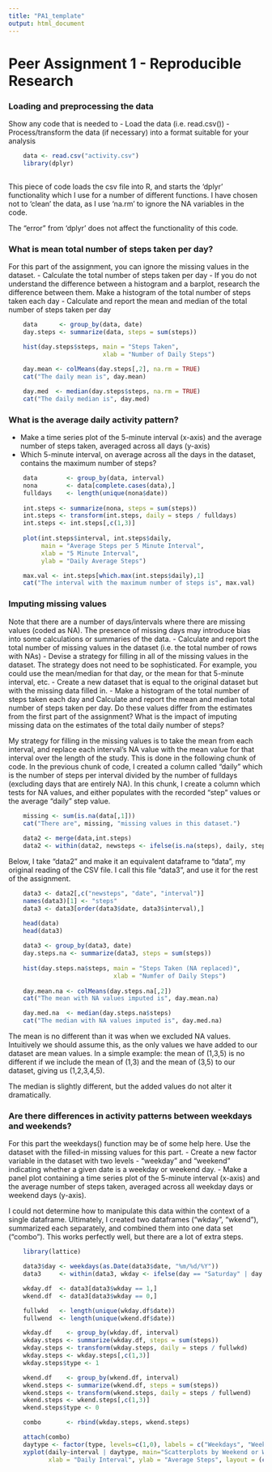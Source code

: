 ```yaml
---
title: "PA1_template"
output: html_document
---
```


# Peer Assignment 1 - Reproducible Research

### Loading and preprocessing the data

Show any code that is needed to
- Load the data (i.e. read.csv())
- Process/transform the data (if necessary) into a format suitable for your analysis

``` r
    
    data <- read.csv("activity.csv")
    library(dplyr)
    
```

This piece of code loads the csv file into R, and starts the 'dplyr' functionality which I use for a number of different functions.  I have chosen not to 'clean' the data, as I use 'na.rm' to ignore the NA variables in the code.

The "error" from 'dplyr' does not affect the functionality of this code.

### What is mean total number of steps taken per day?

For this part of the assignment, you can ignore the missing values in the dataset.
- Calculate the total number of steps taken per day
- If you do not understand the difference between a histogram and a barplot, research the difference between them. Make a histogram of the total number of steps taken each day
- Calculate and report the mean and median of the total number of steps taken per day

``` r
    data      <- group_by(data, date)
    day.steps <- summarize(data, steps = sum(steps))

    hist(day.steps$steps, main = "Steps Taken", 
                          xlab = "Number of Daily Steps")
    
    day.mean <- colMeans(day.steps[,2], na.rm = TRUE)
    cat("The daily mean is", day.mean)    

    day.med  <- median(day.steps$steps, na.rm = TRUE)
    cat("The daily median is", day.med)
```

### What is the average daily activity pattern?

- Make a time series plot of the 5-minute interval (x-axis) and the average number of steps taken, averaged across all days (y-axis)
- Which 5-minute interval, on average across all the days in the dataset, contains the maximum number of steps?

```r
    data        <- group_by(data, interval)
    nona        <- data[complete.cases(data),]
    fulldays    <- length(unique(nona$date))
    
    int.steps <- summarize(nona, steps = sum(steps))
    int.steps <- transform(int.steps, daily = steps / fulldays)
    int.steps <- int.steps[,c(1,3)]
    
    plot(int.steps$interval, int.steps$daily,
         main = "Average Steps per 5 Minute Interval",
         xlab = "5 Minute Interval",
         ylab = "Daily Average Steps")

    max.val <- int.steps[which.max(int.steps$daily),1]
    cat("The interval with the maximum number of steps is", max.val)
```

### Imputing missing values

Note that there are a number of days/intervals where there are missing values (coded as NA). The presence of missing days may introduce bias into some calculations or summaries of the data.
- Calculate and report the total number of missing values in the dataset (i.e. the total number of rows with NAs)
- Devise a strategy for filling in all of the missing values in the dataset. The strategy does not need to be sophisticated. For example, you could use the mean/median for that day, or the mean for that 5-minute interval, etc.
- Create a new dataset that is equal to the original dataset but with the missing data filled in.
- Make a histogram of the total number of steps taken each day and Calculate and report the mean and median total number of steps taken per day. Do these values differ from the estimates from the first part of the assignment? What is the impact of imputing missing data on the estimates of the total daily number of steps?

My strategy for filling in the missing values is to take the mean from each interval, and replace each interval's NA value with the mean value for that interval over the length of the study.  This is done in the following chunk of code.  In the previous chunk of code, I created a column called "daily" which is the number of steps per interval divided by the number of fulldays (excluding days that are entirely NA).  In this chunk, I create a column which tests for NA values, and either populates with the recorded "step" values or the average "daily" step value.

```r
    missing <- sum(is.na(data[,1]))
    cat("There are", missing, "missing values in this dataset.")
    
    data2 <- merge(data,int.steps)
    data2 <- within(data2, newsteps <- ifelse(is.na(steps), daily, steps))
```

Below, I take "data2" and make it an equivalent dataframe to "data", my original reading of the CSV file.  I call this file "data3", and use it for the rest of the assignment.

```r
    data3 <- data2[,c("newsteps", "date", "interval")]
    names(data3)[1] <- "steps"
    data3 <- data3[order(data3$date, data3$interval),]

    head(data)
    head(data3)
    
    data3 <- group_by(data3, date)
    day.steps.na <- summarize(data3, steps = sum(steps))
    
    hist(day.steps.na$steps, main = "Steps Taken (NA replaced)",
                             xlab = "Numfer of Daily Steps")
    
    day.mean.na <- colMeans(day.steps.na[,2])
    cat("The mean with NA values imputed is", day.mean.na)

    day.med.na  <- median(day.steps.na$steps)
    cat("The median with NA values imputed is", day.med.na)
```

The mean is no different than it was when we excluded NA values.  Intuitively we should assume this, as the only values we have added to our dataset are mean values.  In a simple example: the mean of (1,3,5) is no different if we include the mean of (1,3) and the mean of (3,5) to our dataset, giving us (1,2,3,4,5).

The median is slightly different, but the added values do not alter it dramatically.

### Are there differences in activity patterns between weekdays and weekends?

For this part the weekdays() function may be of some help here. Use the dataset with the filled-in missing values for this part.
- Create a new factor variable in the dataset with two levels - "weekday" and "weekend" indicating whether a given date is a weekday or weekend day.
- Make a panel plot containing a time series plot of the 5-minute interval (x-axis) and the average number of steps taken, averaged across all weekday days or weekend days (y-axis).

I could not determine how to manipulate this data within the context of a single dataframe.  Ultimately, I created two dataframes ("wkday", "wkend"), summarized each separately, and combined them into one data set ("combo").  This works perfectly well, but there are a lot of extra steps.

```r
    
    library(lattice)

    data3$day <- weekdays(as.Date(data3$date, "%m/%d/%Y"))
    data3     <- within(data3, wkday <- ifelse(day == "Saturday" | day == "Sunday", 0,1))

    wkday.df  <- data3[data3$wkday == 1,]
    wkend.df  <- data3[data3$wkday == 0,]

    fullwkd   <- length(unique(wkday.df$date))
    fullwend  <- length(unique(wkend.df$date))

    wkday.df    <- group_by(wkday.df, interval)
    wkday.steps <- summarize(wkday.df, steps = sum(steps))
    wkday.steps <- transform(wkday.steps, daily = steps / fullwkd)
    wkday.steps <- wkday.steps[,c(1,3)]
    wkday.steps$type <- 1

    wkend.df    <- group_by(wkend.df, interval)
    wkend.steps <- summarize(wkend.df, steps = sum(steps))
    wkend.steps <- transform(wkend.steps, daily = steps / fullwend)
    wkend.steps <- wkend.steps[,c(1,3)]
    wkend.steps$type <- 0

    combo       <- rbind(wkday.steps, wkend.steps)

    attach(combo)
    daytype <- factor(type, levels=c(1,0), labels = c("Weekdays", "Weekends"))
    xyplot(daily~interval | daytype, main="Scatterplots by Weekend or Weekday",
           xlab = "Daily Interval", ylab = "Average Steps", layout = (c(1,2)))
```


